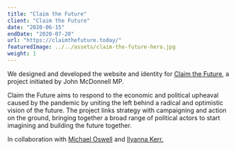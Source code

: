 ```yaml
---
title: "Claim the Future"
client: "Claim the Future"
date: "2020-06-15"
endDate: "2020-07-20"
url: "https://claimthefuture.today/"
featuredImage: ../../assets/claim-the-future-hero.jpg
weight: 1
---
```


We designed and developed the website and identity for [Claim the Future](http://claimthefuture.today/), a project initiated by John McDonnell MP.

Claim the Future aims to respond to the economic and political upheaval caused by the pandemic by uniting the left behind a radical and optimistic vision of the future. The project links strategy with campaigning and action on the ground, bringing together a broad range of political actors to start imagining and building the future together.

In collaboration with [Michael Oswell](http://michaeloswell.com/) and [Ilyanna Kerr.](https://www.instagram.com/ilyanna____/?hl=en)
